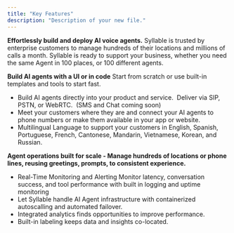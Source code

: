 ```yaml
---
title: "Key Features"
description: "Description of your new file."
---
```


**Effortlessly build and deploy AI voice agents.**
Syllable is trusted by enterprise customers to manage hundreds of their locations and millions of calls a month. Syllable is ready to support your business, whether you need the same Agent in 100 places, or 100 different agents. 

**Build AI agents with a UI or in code**
Start from scratch or use built-in templates and tools to start fast.

* Build AI agents directly into your product and service.  Deliver via SIP, PSTN, or WebRTC.  (SMS and Chat coming soon)
* Meet your customers where they are and connect your AI agents to phone numbers or make them available in your app or website.
* Multilingual Language to support your customers in English, Spanish, Portuguese, French, Cantonese, Mandarin, Vietnamese, Korean, and Russian.

**Agent operations built for scale - Manage hundreds of locations or phone lines, reusing greetings, prompts, to consistent experience.**
* Real-Time Monitoring and Alerting Monitor latency, conversation success, and tool performance with built in logging and uptime monitoring
* Let Syllable handle AI Agent infrastructure with containerized autoscalling and automated failover.
* Integrated analytics finds opportunities to improve performance. 
* Built-in labeling keeps data and insights co-located.